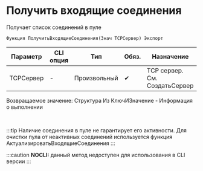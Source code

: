 ﻿---
sidebar_position: 8
---


# Получить входящие соединения 
 Получает список соединений в пуле



`Функция ПолучитьВходящиеСоединения(Знач TCPСервер) Экспорт`

  | Параметр | CLI опция | Тип | Обяз. | Назначение |
  |-|-|-|-|-|
  | TCPСервер | - | Произвольный | &#x2714; | TCP сервер. См. СоздатьСервер |

  
  Возвращаемое значение:   Структура Из КлючИЗначение - Информация о выполнении

<br/>

:::tip
Наличие соединения в пуле не гарантирует его активности. Для очистки пула от неактивных соединений используется функция АктуализироватьВходящиеСоединения
:::

:::caution
**NOCLI:** данный метод недоступен для использования в CLI версии
:::
<br/>



```bsl title="Пример использования для 1С:Предприятие/OneScript"

```
    




